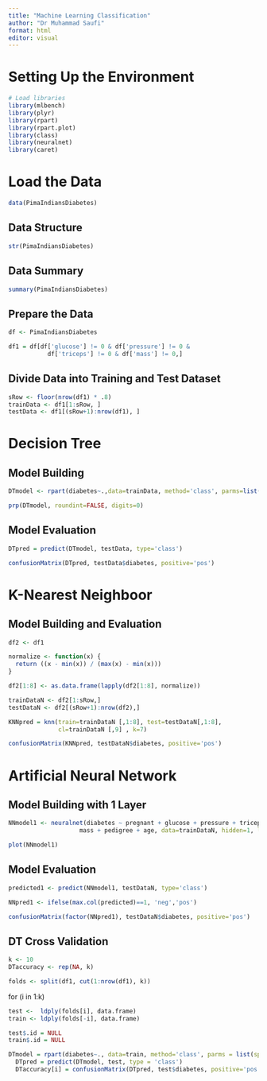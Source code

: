 ```yaml
---
title: "Machine Learning Classification"
author: "Dr Muhammad Saufi"
format: html
editor: visual
---
```


# Setting Up the Environment

```r
# Load libraries
library(mlbench)
library(plyr)
library(rpart)
library(rpart.plot)
library(class)
library(neuralnet)
library(caret)
```

# Load the Data

```r
data(PimaIndiansDiabetes)
```

## Data Structure

```r
str(PimaIndiansDiabetes)
```

## Data Summary

```r
summary(PimaIndiansDiabetes)
```

## Prepare the Data

```r
df <- PimaIndiansDiabetes
```


```r
df1 = df[df['glucose'] != 0 & df['pressure'] != 0 &  
           df['triceps'] != 0 & df['mass'] != 0,]
```

## Divide Data into Training and Test Dataset

```r
sRow <- floor(nrow(df1) * .8)
trainData <- df1[1:sRow, ]
testData <- df1[(sRow+1):nrow(df1), ]
```

# Decision Tree
## Model Building

```r
DTmodel <- rpart(diabetes~.,data=trainData, method='class', parms=list(split='information'))
```


```r
prp(DTmodel, roundint=FALSE, digits=0)
```


## Model Evaluation

```r
DTpred = predict(DTmodel, testData, type='class')
```


```r
confusionMatrix(DTpred, testData$diabetes, positive='pos')
```

# K-Nearest Neighboor
## Model Building and Evaluation

```r
df2 <- df1
```


```r
normalize <- function(x) {
  return ((x - min(x)) / (max(x) - min(x)))
}
```


```r
df2[1:8] <- as.data.frame(lapply(df2[1:8], normalize))
```


```r
trainDataN <- df2[1:sRow,]
testDataN <- df2[(sRow+1):nrow(df2),]
```


```r
KNNpred = knn(train=trainDataN [,1:8], test=testDataN[,1:8], 
              cl=trainDataN [,9] , k=7)
```


```r
confusionMatrix(KNNpred, testDataN$diabetes, positive='pos')
```

# Artificial Neural Network
## Model Building with 1 Layer 

```r
NNmodel1 <- neuralnet(diabetes ~ pregnant + glucose + pressure + triceps + insulin + 
                    mass + pedigree + age, data=trainDataN, hidden=1, linear.output=FALSE)
```


```r
plot(NNmodel1)
```


## Model Evaluation

```r
predicted1 <- predict(NNmodel1, testDataN, type='class')
```


```r
NNpred1 <- ifelse(max.col(predicted)==1, 'neg','pos')
```


```r
confusionMatrix(factor(NNpred1), testDataN$diabetes, positive='pos')
```

## DT Cross Validation

```r
k <- 10
DTaccuracy <- rep(NA, k)
```


```r
folds <- split(df1, cut(1:nrow(df1), k))
```


for (i in 1:k)

```r
test <-  ldply(folds[i], data.frame)
train <- ldply(folds[-i], data.frame)
```


```r
test$.id = NULL
train$.id = NULL
```


```r
DTmodel = rpart(diabetes~., data=train, method='class', parms = list(split ='information')) 
  DTpred = predict(DTmodel, test, type = 'class')
  DTaccuracy[i] = confusionMatrix(DTpred, test$diabetes, positive='pos')$overall['Accuracy']
```

